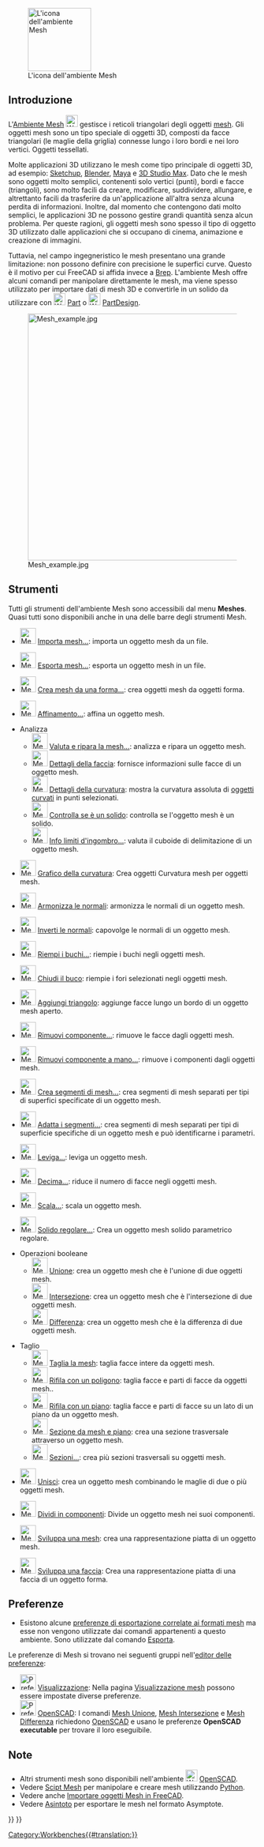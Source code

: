 <languages/>

{{Docnav/it
|[[Material_Workbench/it|Ambiente Material]]
|[[OpenSCAD_Workbench/it|Ambiente OpenSCAD]]
|IconL=Workbench_Material.svg
|IconR=Workbench_OpenSCAD.svg
}}

[[Image:Workbench_Mesh.svg|thumb|128px|L'icona dell'ambiente Mesh]]

{{TOCright}}

<span id="Introduction"></span>
==Introduzione==

L'[[Mesh_Workbench/it|Ambiente Mesh]] [[Image:Workbench_Mesh.svg|24px]] gestisce i reticoli triangolari degli oggetti [https://en.wikipedia.org/wiki/Triangle_mesh mesh]. Gli oggetti mesh sono un tipo speciale di oggetti 3D, composti da facce triangolari (le maglie della griglia) connesse lungo i loro bordi e nei loro vertici. Oggetti tessellati.

Molte applicazioni 3D utilizzano le mesh come tipo principale di oggetti 3D, ad esempio: [https://en.wikipedia.org/wiki/Sketchup Sketchup], [https://en.wikipedia.org/wiki/Blender_(software) Blender], [https://en.wikipedia.org/wiki/Maya_(software) Maya] e [https://en.wikipedia.org/wiki/3d_max 3D Studio Max]. Dato che le mesh sono oggetti molto semplici, contenenti solo vertici (punti), bordi e facce (triangoli), sono molto facili da creare, modificare, suddividere, allungare, e altrettanto facili da trasferire da un'applicazione all'altra senza alcuna perdita di informazioni. Inoltre, dal momento che contengono dati molto semplici, le applicazioni 3D ne possono gestire grandi quantità senza alcun problema. Per queste ragioni, gli oggetti mesh sono spesso il tipo di oggetto 3D utilizzato dalle applicazioni che si occupano di cinema, animazione e creazione di immagini.

Tuttavia, nel campo ingegneristico le mesh presentano una grande limitazione: non possono definire con precisione le superfici curve. Questo è il motivo per cui FreeCAD si affida invece a [[wikipedia:Boundary representation|Brep]]. L'ambiente Mesh offre alcuni comandi per manipolare direttamente le mesh, ma viene spesso utilizzato per importare dati di mesh 3D e convertirle in un solido da utilizzare con [[Image:Workbench_Part.svg|24px]] [[Part_Workbench/it|Part]] o [[Image:Workbench_PartDesign.svg|24px]] [[PartDesign_Workbench/it|PartDesign]].

[[Image:Mesh_example.jpg|500px]]

<span id="Tools"></span>
==Strumenti==

Tutti gli strumenti dell'ambiente Mesh sono accessibili dal menu '''Meshes'''. Quasi tutti sono disponibili anche in una delle barre degli strumenti Mesh.

* [[Image:Mesh_Import.svg|32px]] [[Mesh_Import/it|Importa mesh...]]: importa un oggetto mesh da un file.

* [[Image:Mesh_Export.svg|32px]] [[Mesh_Export/it|Esporta mesh...]]: esporta un oggetto mesh in un file.

* [[Image:Mesh_FromPartShape.svg|32px]] [[Mesh_FromPartShape/it|Crea mesh da una forma...]]: crea oggetti mesh da oggetti forma.

* [[Image:Mesh_RemeshGmsh.svg|32px]] [[Mesh_RemeshGmsh/it|Affinamento...]]: affina un oggetto mesh.

*Analizza
** [[Image:Mesh_Evaluation.svg|32px]] [[Mesh_Evaluation/it|Valuta e ripara la mesh...]]: analizza e ripara un oggetto mesh.
** [[Image:Mesh_EvaluateFacet.svg|32px]] [[Mesh_EvaluateFacet/it|Dettagli della faccia]]: fornisce informazioni sulle facce di un oggetto mesh.
** [[Image:Mesh_CurvatureInfo.svg|32px]] [[Mesh_CurvatureInfo/it|Dettagli della curvatura]]: mostra la curvatura assoluta di [[Mesh_VertexCurvature/it|oggetti curvati]] in punti selezionati.
** [[Image:Mesh_EvaluateSolid.svg|32px]] [[Mesh EvaluateSolid/it|Controlla se è un solido]]: controlla se l'oggetto mesh è un solido.
** [[Image:Mesh_BoundingBox.svg|32px]] [[Mesh BoundingBox/it|Info limiti d'ingombro...]]: valuta il cuboide di delimitazione di un oggetto mesh.

* [[Image:Mesh_VertexCurvature.svg|32px]] [[Mesh_VertexCurvature/it|Grafico della curvatura]]: Crea oggetti Curvatura mesh per oggetti mesh.

* [[Image:Mesh_HarmonizeNormals.svg|32px]] [[Mesh_HarmonizeNormals/it|Armonizza le normali]]: armonizza le normali di un oggetto mesh.

* [[Image:Mesh_FlipNormals.svg|32px]] [[Mesh_FlipNormals/it|Inverti le normali]]: capovolge le normali di un oggetto mesh.

* [[Image:Mesh_FillupHoles.svg|32px]] [[Mesh_FillupHoles/it|Riempi i buchi...]]: riempie i buchi negli oggetti mesh.

* [[Image:Mesh_FillInteractiveHole.svg|32px]] [[Mesh_FillInteractiveHole/it|Chiudi il buco]]: riempie i fori selezionati negli oggetti mesh.

* [[Image:Mesh_AddFacet.svg|32px]] [[Mesh_AddFacet/it|Aggiungi triangolo]]: aggiunge facce lungo un bordo di un oggetto mesh aperto.

* [[Image:Mesh_RemoveComponents.svg|32px]] [[Mesh_RemoveComponents/it|Rimuovi componente...]]: rimuove le facce dagli oggetti mesh.

* [[Image:Mesh_RemoveCompByHand.svg|32px]] [[Mesh_RemoveCompByHand/it|Rimuovi componente a mano...]]: rimuove i componenti dagli oggetti mesh.

* [[Image:Mesh_Segmentation.svg|32px]] [[Mesh_Segmentation/it|Crea segmenti di mesh...]]: crea segmenti di mesh separati per tipi di superfici specificate di un oggetto mesh.

* [[Image:Mesh_SegmentationBestFit.svg|32px]] [[Mesh_SegmentationBestFit/it|Adatta i segmenti...]]: crea segmenti di mesh separati per tipi di superficie specifiche di un oggetto mesh e può identificarne i parametri.

* [[Image:Mesh_Smoothing.svg|32px]] [[Mesh_Smoothing/it|Leviga...]]: leviga un oggetto mesh.

* [[Image:Mesh_Decimating.svg|32px]] [[Mesh_Decimating/it|Decima...]]: riduce il numero di facce negli oggetti mesh.

* [[Image:Mesh_Scale.svg|32px]] [[Mesh_Scale/it|Scala...]]: scala un oggetto mesh.

* [[Image:Mesh_BuildRegularSolid.svg|32px]] [[Mesh_BuildRegularSolid/it|Solido regolare...]]: Crea un oggetto mesh solido parametrico regolare.

*Operazioni booleane
** [[Image:Mesh_Union.svg|32px]] [[Mesh Union/it|Unione]]: crea un oggetto mesh che è l'unione di due oggetti mesh.
** [[Image:Mesh_Intersection.svg|32px]] [[Mesh Intersection/it|Intersezione]]: crea un oggetto mesh che è l'intersezione di due oggetti mesh.
** [[Image:Mesh_Difference.svg|32px]] [[Mesh Difference/it|Differenza]]: crea un oggetto mesh che è la differenza di due oggetti mesh.

*Taglio
** [[Image:Mesh_PolyCut.svg|32px]] [[Mesh_PolyCut/it|Taglia la mesh]]: taglia facce intere da oggetti mesh.
** [[Image:Mesh_PolyTrim.svg|32px]] [[Mesh_PolyTrim/it|Rifila con un poligono]]: taglia facce e parti di facce da oggetti mesh..
** [[Image:Mesh_TrimByPlane.svg|32px]] [[Mesh_TrimByPlane/it|Rifila con un piano]]: taglia facce e parti di facce su un lato di un piano da un oggetto mesh.
** [[Image:Mesh_SectionByPlane.svg|32px]] [[Mesh_SectionByPlane/it|Sezione da mesh e piano]]: crea una sezione trasversale attraverso un oggetto mesh.
** [[Image:Mesh_CrossSections.svg|32px]] [[Mesh_CrossSections/it|Sezioni...]]: crea più sezioni trasversali su oggetti mesh.

* [[Image:Mesh_Merge.svg|32px]] [[Mesh_Merge/it|Unisci]]: crea un oggetto mesh combinando le maglie di due o più oggetti mesh.

* [[Image:Mesh_SplitComponents.svg|32px]] [[Mesh_SplitComponents/it|Dividi in componenti]]: Divide un oggetto mesh nei suoi componenti.

* [[Image:MeshPart_CreateFlatMesh.svg|32px]] [[MeshPart_CreateFlatMesh/it|Sviluppa una mesh]]: crea una rappresentazione piatta di un oggetto mesh.

* [[Image:MeshPart_CreateFlatFace.svg|32px]] [[MeshPart_CreateFlatFace/it|Sviluppa una faccia]]: Crea una rappresentazione piatta di una faccia di un oggetto forma.

<span id="Preferences"></span>
==Preferenze==

* Esistono alcune [[Import_Export_Preferences/it#Formati mesh|preferenze di esportazione correlate ai formati mesh]] ma esse non vengono utilizzate dai comandi appartenenti a questo ambiente. Sono utilizzate dal comando [[Std_Export/it|Esporta]].

Le preferenze di Mesh si trovano nei seguenti gruppi nell'[[Preferences_Editor/it|editor delle preferenze]]:
* [[Image:Preferences-display.svg|32px]] [[Preferences_Editor/it#Visualizzazione|Visualizzazione]]: Nella pagina [[Preferences_Editor/it#Visualizzazione mesh|Visualizzazione mesh]] possono essere impostate diverse preferenze.
* [[Image:Preferences-openscad.svg|32px]] [[OpenSCAD_Preferences/it|OpenSCAD]]: I comandi [[Mesh_Union/it|Mesh Unione]], [[Mesh_Intersection/it|Mesh Intersezione]] e [[Mesh_Difference/it|Mesh Differenza]] richiedono [http://www.openscad.org/ OpenSCAD] e usano le preferenze '''OpenSCAD executable''' per trovare il loro eseguibile.

<span id="Notes"></span>
==Note==

<div class="mw-translate-fuzzy">
* Altri strumenti mesh sono disponibili nell'ambiente [[Image:Workbench_OpenSCAD.svg|24px]] [[OpenSCAD_Workbench/it|OpenSCAD]].
* Vedere [[Mesh_Scripting/it|Scipt Mesh]] per manipolare e creare mesh utilizzando [[Python/it|Python]].
* Vedere anche [[FreeCAD_and_Mesh_Import/it|Importare oggetti Mesh in FreeCAD]].
* Vedere [[Asymptote/it|Asintoto]] per esportare le mesh nel formato Asymptote.
</div>


{{Docnav/it
|[[Material_Workbench/it|Ambiente Material]]
|[[OpenSCAD_Workbench/it|Ambiente OpenSCAD]]
|IconL=Workbench_Material.svg
|IconR=Workbench_OpenSCAD.svg
}}

{{Mesh Tools navi{{#translation:}}}}
{{Userdocnavi{{#translation:}}}}
[[Category:Workbenches{{#translation:}}]]